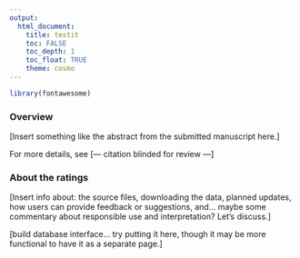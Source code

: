 ```yaml
---
output: 
  html_document:
    title: testit
    toc: FALSE
    toc_depth: 1
    toc_float: TRUE
    theme: cosmo
---
```


```r
library(fontawesome)
```

### Overview

[Insert something like the abstract from the submitted manuscript here.]

For more details, see [--- citation blinded for review ---]
<!-- 
<font size="2">Hughes, B. T., Srivastava, S., Leszko, M., & Condon, D. M. (under review). Occupational Prestige: The Psychosocial Indicator of Socioeconomic Status. *Journal TBD*.</font>
-->

### About the ratings

[Insert info about: the source files, downloading the data, planned updates, how users can provide feedback or suggestions, and... maybe some commentary about responsible use and interpretation? Let's discuss.]

[build database interface... try putting it here, though it may be more functional to have it as a separate page.]